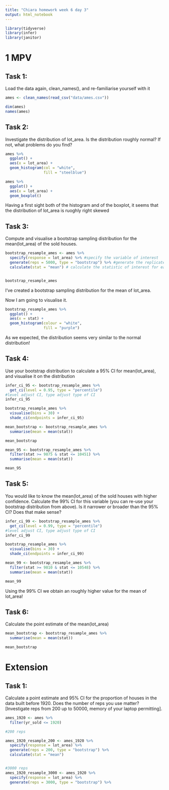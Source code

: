 ```yaml
---
title: "Chiara homework week 6 day 3"
output: html_notebook
---
```


```r
library(tidyverse)
library(infer)
library(janitor)
```


# 1 MPV

## Task 1:

Load the data again, clean_names(), and re-familiarise yourself with it



```r
ames <- clean_names(read_csv("data/ames.csv"))
```

```r
dim(ames)
names(ames)
```

## Task 2:

Investigate the distribution of lot_area. Is the distribution roughly normal? If not, what problems do you find?


```r
ames %>% 
  ggplot() +
  aes(x = lot_area) +
  geom_histogram(col = "white",
                 fill = "steelblue")
```


```r
ames %>% 
  ggplot() +
  aes(x = lot_area) +
  geom_boxplot()
```

Having a first sight both of the histogram and of the boxplot, it seems that the distribution of lot_area is ruoghly right skewed


## Task 3:

Compute and visualise a bootstrap sampling distribution for the mean(lot_area) of the sold houses.

```r
bootstrap_resample_ames <- ames %>% 
  specify(response = lot_area) %>% #specify the variable of interest
  generate(reps = 5000, type = "bootstrap") %>% #generate the replicate resamples
  calculate(stat = "mean") # calculate the statistic of interest for each resample


bootstrap_resample_ames
```

I've created a bootstrap sampling distribution for the mean of lot_area.

Now I am going to visualise it.

```r
bootstrap_resample_ames %>% 
  ggplot() +
  aes(x = stat) +
  geom_histogram(colour = "white", 
                 fill = "purple")
```


As we expected, the distribution seems very similar to the normal distribution!


## Task 4:

Use your bootstrap distribution to calculate a 95% CI for mean(lot_area), and visualise it on the distribution


```r
infer_ci_95 <- bootstrap_resample_ames %>% 
  get_ci(level = 0.95, type = "percentile")
#level adjust CI, type adjust type of CI
infer_ci_95
```

```r
bootstrap_resample_ames %>% 
  visualise(bins = 30) +
  shade_ci(endpoints = infer_ci_95)
```


```r
mean_bootstrap <- bootstrap_resample_ames %>% 
  summarise(mean = mean(stat))

mean_bootstrap
```
```r
mean_95 <- bootstrap_resample_ames %>%
  filter(stat >= 9875 & stat <= 10451) %>% 
  summarise(mean = mean(stat))

mean_95
```




## Task 5:

You would like to know the mean(lot_area) of the sold houses with higher confidence. Calculate the 99% CI for this variable (you can re-use your bootstrap distribution from above). Is it narrower or broader than the 95% CI? Does that make sense?

```r
infer_ci_99 <- bootstrap_resample_ames %>% 
  get_ci(level = 0.99, type = "percentile")
#level adjust CI, type adjust type of CI
infer_ci_99
```


```r
bootstrap_resample_ames %>% 
  visualise(bins = 30) +
  shade_ci(endpoints = infer_ci_99)
```

```r
mean_99 <- bootstrap_resample_ames %>%
  filter(stat >= 9810 & stat <= 10548) %>% 
  summarise(mean = mean(stat))

mean_99
```

Using the 99% CI we obtain an roughly higher value for the mean of lot_area!


## Task 6:

 Calculate the point estimate of the mean(lot_area)


```r
mean_bootstrap <- bootstrap_resample_ames %>% 
  summarise(mean = mean(stat))

mean_bootstrap
```

# Extension

## Task 1:

Calculate a point estimate and 95% CI for the proportion of houses in the data built before 1920. Does the number of reps you use matter? [Investigate reps from 200 up to 50000, memory of your laptop permitting].

```r
ames_1920 <- ames %>% 
  filter(yr_sold <= 1920)
```


```r
#200 reps

ames_1920_resample_200 <- ames_1920 %>% 
  specify(response = lot_area) %>% 
  generate(reps = 200, type = "bootstrap") %>% 
  calculate(stat = "mean") 


#3000 reps
ames_1920_resample_3000 <- ames_1920 %>% 
  specify(response = lot_area) %>% 
  generate(reps = 3000, type = "bootstrap") %>% 

```









































































